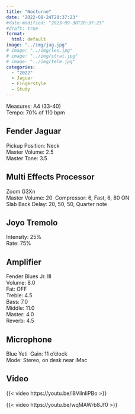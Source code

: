 ```yaml
---
title: "Nocturne"
date: "2022-08-24T20:37:23"
#date-modified: "2023-09-30T20:37:23"
#draft: true
format: 
  html: default
image: "../img/jag.jpg"
# image: "../img/les.jpg"
# image: "../img/strat.jpg"
# image: "../img/tele.jpg"
categories:
  - "2022"
  - Jaguar
  - Fingerstyle
  - Study
---
```

Measures: A4 (33-40)\
Tempo: 70% of 110 bpm

## Fender Jaguar
Pickup Position: Neck\
Master Volume: 2.5\
Master Tone: 3.5

## Multi Effects Processor
Zoom G3Xn\
Master Volume: 20\ 
Compressor: 6, Fast, 6, 80 ON\
Slab Back Delay: 20, 50, 50, Quarter note

## Joyo Tremolo
Intensity: 25%\
Rate: 75%

## Amplifier
Fender Blues Jr. III\
Volume: 8.0\
Fat: OFF\
Treble: 4.5\
Bass: 7.0\
Middle: 11.0\
Master: 4.0\
Reverb: 4.5

## Microphone
Blue Yeti\ 
Gain: 11 o'clock\
Mode: Stereo, on desk near iMac

## Video

{{< video https://youtu.be/l8VilnIiPBo >}}

{{< video https://youtu.be/wqMAWrb8Jf0 >}}
